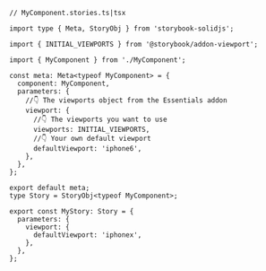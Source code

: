 ```tsx
// MyComponent.stories.ts|tsx

import type { Meta, StoryObj } from 'storybook-solidjs';

import { INITIAL_VIEWPORTS } from '@storybook/addon-viewport';

import { MyComponent } from './MyComponent';

const meta: Meta<typeof MyComponent> = {
  component: MyComponent,
  parameters: {
    //👇 The viewports object from the Essentials addon
    viewport: {
      //👇 The viewports you want to use
      viewports: INITIAL_VIEWPORTS,
      //👇 Your own default viewport
      defaultViewport: 'iphone6',
    },
  },
};

export default meta;
type Story = StoryObj<typeof MyComponent>;

export const MyStory: Story = {
  parameters: {
    viewport: {
      defaultViewport: 'iphonex',
    },
  },
};
```
